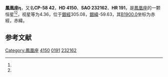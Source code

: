 {{Starbox begin
| name = 鳳凰座η
}}
{{Starbox observe
| epoch = [[J2000.0|J2000.0]]
| constell = [[鳳凰座|鳳凰座]]<ref name=SIMBAD>{{cite web
 | url=http://simbad.u-strasbg.fr/simbad/sim-id?Ident=HR+191
 | title =Pulsating variable Star
 | publisher=Centre de Données astronomiques de Strasbourg
 | work=SIMBAD
 | accessdate=2012-07-13}}</ref><ref name=DATA>{{cite web
 | url=http://vizier.u-strasbg.fr/viz-bin/VizieR-5?-out.add=.&-source=5050&-corr=PK=HR&-out.max=9999&HR=191
 | title =VizieR Detailed Page
 | accessdate=2012-07-13}}</ref>
| 星官 = 
| ra = {{RA|0|43|21.2}}<ref name=SIMBAD /><ref name=DATA />
| dec = {{DEC|-57|27|47}}<ref name=SIMBAD /><ref name=DATA />
| appmag_v = 4.36<ref name=SIMBAD /><ref name=DATA />
}}
{{Starbox character
| class = A0IV<ref name=SIMBAD /><ref name=DATA />
| b-v = 0<ref name=SIMBAD /><ref name=DATA />
| u-b = -0.02<ref name=SIMBAD /><ref name=DATA />
| r-i = 0<ref name=SIMBAD /><ref name=DATA />
| variable = 
}}
{{Starbox astrometry
| radial_v = -0.02
| prop_mo_ra = 2
| parallax = 0.046
| p_error = 
}}
{{Starbox catalog
| names =CP-58 42，[[SAO星表|SAO]] 232162，[[HD星表|HD]] 4150，[[HR星表|HR]] 191}}
{{Starbox reference |Simbad=HR+191}}
{{Starbox end}}

'''鳳凰座η'''，又名'''CP-58 42'''，'''HD 4150'''、'''SAO 232162'''、'''HR 191'''，是[[鳳凰座|鳳凰座]]的一颗恒星<ref name=SIMBAD /><ref name=DATA />，视星等为4.36，位于[[銀道座標系|銀經]]305.08，[[銀道座標系|銀緯]]-59.63，其[[B1900.0|B1900.0]]坐标为赤經{{RA|0|38|51.7}}，赤緯{{DEC|-58|-59.63|41}}。

== 参考文献 ==
{{reflist}}

{{star-stub}}

{{鳳凰座恒星}}
[[Category:鳳凰座|Category:鳳凰座]]
[[Category:HD和HDE天體|4150]]
[[Category:HR天體|0191]]
[[Category:SAO天體|232162]]